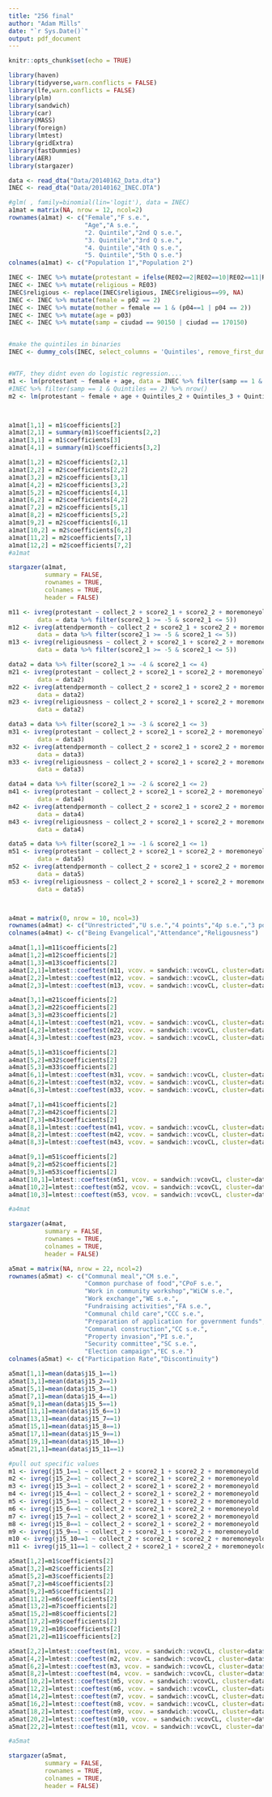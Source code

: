 ```yaml
---
title: "256 final"
author: "Adam Mills"
date: "`r Sys.Date()`"
output: pdf_document
---
```


```r
knitr::opts_chunk$set(echo = TRUE)
```


```r
library(haven)
library(tidyverse,warn.conflicts = FALSE)
library(lfe,warn.conflicts = FALSE)
library(plm)
library(sandwich)
library(car)
library(MASS)
library(foreign)
library(lmtest)
library(gridExtra)
library(fastDummies)
library(AER)
library(stargazer)
```

```r
data <- read_dta("Data/20140162_Data.dta")
INEC <- read_dta("Data/20140162_INEC.DTA")
```


```r
#glm( , family=binomial(lin='logit'), data = INEC)
a1mat = matrix(NA, nrow = 12, ncol=2)
rownames(a1mat) <- c("Female","F s.e.",
                     "Age","A s.e.",
                     "2. Quintile","2nd Q s.e.",
                     "3. Quintile","3rd Q s.e.",
                     "4. Quintile","4th Q s.e.",
                     "5. Quintile","5th Q s.e.")
colnames(a1mat) <- c("Population 1","Population 2")

INEC <- INEC %>% mutate(protestant = ifelse(RE02==2|RE02==10|RE02==11|RE02==12 ,1, 0))
INEC <- INEC %>% mutate(religious = RE03)
INEC$religious <- replace(INEC$religious, INEC$religious==99, NA)
INEC <- INEC %>% mutate(female = p02 == 2)
INEC <- INEC %>% mutate(mother = female == 1 & (p04==1 | p04 == 2))
INEC <- INEC %>% mutate(age = p03)
INEC <- INEC %>% mutate(samp = ciudad == 90150 | ciudad == 170150)


#make the quintiles in binaries
INEC <- dummy_cols(INEC, select_columns = 'Quintiles', remove_first_dummy = TRUE)


#WTF, they didnt even do logistic regression....
m1 <- lm(protestant ~ female + age, data = INEC %>% filter(samp == 1 & Quintiles == 2))
#INEC %>% filter(samp == 1 & Quintiles == 2) %>% nrow()
m2 <- lm(protestant ~ female + age + Quintiles_2 + Quintiles_3 + Quintiles_4 + Quintiles_5, data = INEC %>% filter(!is.na(Quintiles))) %>% summary()



a1mat[1,1] = m1$coefficients[2]
a1mat[2,1] = summary(m1)$coefficients[2,2]
a1mat[3,1] = m1$coefficients[3]  
a1mat[4,1] = summary(m1)$coefficients[3,2]

a1mat[1,2] = m2$coefficients[2,1]
a1mat[2,2] = m2$coefficients[2,2]
a1mat[3,2] = m2$coefficients[3,1]
a1mat[4,2] = m2$coefficients[3,2]
a1mat[5,2] = m2$coefficients[4,1]
a1mat[6,2] = m2$coefficients[4,2]
a1mat[7,2] = m2$coefficients[5,1]
a1mat[8,2] = m2$coefficients[5,2]
a1mat[9,2] = m2$coefficients[6,1]
a1mat[10,2] = m2$coefficients[6,2]
a1mat[11,2] = m2$coefficients[7,1]
a1mat[12,2] = m2$coefficients[7,2]
#a1mat
```

```r
stargazer(a1mat,
          summary = FALSE,
          rownames = TRUE,
          colnames = TRUE,
          header = FALSE)
```


```r

m11 <- ivreg(protestant ~ collect_2 + score2_1 + score2_2 + moremoneyold | score2_1 + score2_2 + moremoneyold + moremoneynew, 
        data = data %>% filter(score2_1 >= -5 & score2_1 <= 5)) 
m12 <- ivreg(attendpermonth ~ collect_2 + score2_1 + score2_2 + moremoneyold | score2_1 + score2_2 + moremoneyold + moremoneynew, 
        data = data %>% filter(score2_1 >= -5 & score2_1 <= 5)) 
m13 <- ivreg(religiousness ~ collect_2 + score2_1 + score2_2 + moremoneyold | score2_1 + score2_2 + moremoneyold + moremoneynew, 
        data = data %>% filter(score2_1 >= -5 & score2_1 <= 5)) 

data2 = data %>% filter(score2_1 >= -4 & score2_1 <= 4)
m21 <- ivreg(protestant ~ collect_2 + score2_1 + score2_2 + moremoneyold | score2_1 + score2_2 + moremoneyold + moremoneynew, 
        data = data2)
m22 <- ivreg(attendpermonth ~ collect_2 + score2_1 + score2_2 + moremoneyold | score2_1 + score2_2 + moremoneyold + moremoneynew, 
        data = data2)
m23 <- ivreg(religiousness ~ collect_2 + score2_1 + score2_2 + moremoneyold | score2_1 + score2_2 + moremoneyold + moremoneynew, 
        data = data2)

data3 = data %>% filter(score2_1 >= -3 & score2_1 <= 3)
m31 <- ivreg(protestant ~ collect_2 + score2_1 + score2_2 + moremoneyold | score2_1 + score2_2 + moremoneyold + moremoneynew, 
        data = data3) 
m32 <- ivreg(attendpermonth ~ collect_2 + score2_1 + score2_2 + moremoneyold | score2_1 + score2_2 + moremoneyold + moremoneynew, 
        data = data3)
m33 <- ivreg(religiousness ~ collect_2 + score2_1 + score2_2 + moremoneyold | score2_1 + score2_2 + moremoneyold + moremoneynew, 
        data = data3)

data4 = data %>% filter(score2_1 >= -2 & score2_1 <= 2)
m41 <- ivreg(protestant ~ collect_2 + score2_1 + score2_2 + moremoneyold | score2_1 + score2_2 + moremoneyold + moremoneynew, 
        data = data4)
m42 <- ivreg(attendpermonth ~ collect_2 + score2_1 + score2_2 + moremoneyold | score2_1 + score2_2 + moremoneyold + moremoneynew, 
        data = data4)
m43 <- ivreg(religiousness ~ collect_2 + score2_1 + score2_2 + moremoneyold | score2_1 + score2_2 + moremoneyold + moremoneynew, 
        data = data4)

data5 = data %>% filter(score2_1 >= -1 & score2_1 <= 1)
m51 <- ivreg(protestant ~ collect_2 + score2_1 + score2_2 + moremoneyold | score2_1 + score2_2 + moremoneyold + moremoneynew, 
        data = data5) 
m52 <- ivreg(attendpermonth ~ collect_2 + score2_1 + score2_2 + moremoneyold | score2_1 + score2_2 + moremoneyold + moremoneynew, 
        data = data5) 
m53 <- ivreg(religiousness ~ collect_2 + score2_1 + score2_2 + moremoneyold | score2_1 + score2_2 + moremoneyold + moremoneynew, 
        data = data5) 



a4mat = matrix(0, nrow = 10, ncol=3)
rownames(a4mat) <- c("Unrestricted","U s.e.","4 points","4p s.e.","3 points","3p s.e.","2 points","2p s.e.","1 point","1p s.e.")
colnames(a4mat) <- c("Being Evangelical","Attendance","Religousness")

a4mat[1,1]=m11$coefficients[2]
a4mat[1,2]=m12$coefficients[2]
a4mat[1,3]=m13$coefficients[2]
a4mat[2,1]=lmtest::coeftest(m11, vcov. = sandwich::vcovCL, cluster=data$parroqui,type="HC1")[2,2]
a4mat[2,2]=lmtest::coeftest(m12, vcov. = sandwich::vcovCL, cluster=data$parroqui,type="HC1")[2,2]
a4mat[2,3]=lmtest::coeftest(m13, vcov. = sandwich::vcovCL, cluster=data$parroqui,type="HC1")[2,2]

a4mat[3,1]=m21$coefficients[2]
a4mat[3,2]=m22$coefficients[2]
a4mat[3,3]=m23$coefficients[2]
a4mat[4,1]=lmtest::coeftest(m21, vcov. = sandwich::vcovCL, cluster=data2$parroqui,type="HC1")[2,2]
a4mat[4,2]=lmtest::coeftest(m22, vcov. = sandwich::vcovCL, cluster=data2$parroqui,type="HC1")[2,2]
a4mat[4,3]=lmtest::coeftest(m23, vcov. = sandwich::vcovCL, cluster=data2$parroqui,type="HC1")[2,2]

a4mat[5,1]=m31$coefficients[2]
a4mat[5,2]=m32$coefficients[2]
a4mat[5,3]=m33$coefficients[2]
a4mat[6,1]=lmtest::coeftest(m31, vcov. = sandwich::vcovCL, cluster=data3$parroqui,type="HC1")[2,2]
a4mat[6,2]=lmtest::coeftest(m32, vcov. = sandwich::vcovCL, cluster=data3$parroqui,type="HC1")[2,2]
a4mat[6,3]=lmtest::coeftest(m33, vcov. = sandwich::vcovCL, cluster=data3$parroqui,type="HC1")[2,2]

a4mat[7,1]=m41$coefficients[2]
a4mat[7,2]=m42$coefficients[2]
a4mat[7,3]=m43$coefficients[2]
a4mat[8,1]=lmtest::coeftest(m41, vcov. = sandwich::vcovCL, cluster=data4$parroqui,type="HC1")[2,2]
a4mat[8,2]=lmtest::coeftest(m42, vcov. = sandwich::vcovCL, cluster=data4$parroqui,type="HC1")[2,2]
a4mat[8,3]=lmtest::coeftest(m43, vcov. = sandwich::vcovCL, cluster=data4$parroqui,type="HC1")[2,2]

a4mat[9,1]=m51$coefficients[2]
a4mat[9,2]=m52$coefficients[2]
a4mat[9,3]=m53$coefficients[2]
a4mat[10,1]=lmtest::coeftest(m51, vcov. = sandwich::vcovCL, cluster=data5$parroqui,type="HC1")[2,2]
a4mat[10,2]=lmtest::coeftest(m52, vcov. = sandwich::vcovCL, cluster=data5$parroqui,type="HC1")[2,2]
a4mat[10,3]=lmtest::coeftest(m53, vcov. = sandwich::vcovCL, cluster=data5$parroqui,type="HC1")[2,2]

#a4mat
```

```r
stargazer(a4mat,
          summary = FALSE,
          rownames = TRUE,
          colnames = TRUE,
          header = FALSE)
```


```r
a5mat = matrix(NA, nrow = 22, ncol=2)
rownames(a5mat) <- c("Communal meal","CM s.e.",
                     "Common purchase of food","CPoF s.e.",
                     "Work in community workshop","WiCW s.e.",
                     "Work exchange","WE s.e.",
                     "Fundraising activities","FA s.e.",
                     "Communal child care","CCC s.e.",
                     "Preparation of application for government funds","PoAGF s.e.",
                     "Communal construction","CC s.e.",
                     "Property invasion","PI s.e.",
                     "Security committee","SC s.e.",
                     "Election campaign","EC s.e.")
colnames(a5mat) <- c("Participation Rate","Discontinuity")

a5mat[1,1]=mean(data$j15_1==1)
a5mat[3,1]=mean(data$j15_2==1)
a5mat[5,1]=mean(data$j15_3==1)
a5mat[7,1]=mean(data$j15_4==1)
a5mat[9,1]=mean(data$j15_5==1)
a5mat[11,1]=mean(data$j15_6==1)
a5mat[13,1]=mean(data$j15_7==1)
a5mat[15,1]=mean(data$j15_8==1)
a5mat[17,1]=mean(data$j15_9==1)
a5mat[19,1]=mean(data$j15_10==1)
a5mat[21,1]=mean(data$j15_11==1)

#pull out specific values
m1 <- ivreg(j15_1==1 ~ collect_2 + score2_1 + score2_2 + moremoneyold | score2_1 + score2_2 + moremoneyold + moremoneynew, data = data) 
m2 <- ivreg(j15_2==1 ~ collect_2 + score2_1 + score2_2 + moremoneyold | score2_1 + score2_2 + moremoneyold + moremoneynew, data = data) 
m3 <- ivreg(j15_3==1 ~ collect_2 + score2_1 + score2_2 + moremoneyold | score2_1 + score2_2 + moremoneyold + moremoneynew, data = data) 
m4 <- ivreg(j15_4==1 ~ collect_2 + score2_1 + score2_2 + moremoneyold | score2_1 + score2_2 + moremoneyold + moremoneynew, data = data) 
m5 <- ivreg(j15_5==1 ~ collect_2 + score2_1 + score2_2 + moremoneyold | score2_1 + score2_2 + moremoneyold + moremoneynew, data = data) 
m6 <- ivreg(j15_6==1 ~ collect_2 + score2_1 + score2_2 + moremoneyold | score2_1 + score2_2 + moremoneyold + moremoneynew, data = data) 
m7 <- ivreg(j15_7==1 ~ collect_2 + score2_1 + score2_2 + moremoneyold | score2_1 + score2_2 + moremoneyold + moremoneynew, data = data) 
m8 <- ivreg(j15_8==1 ~ collect_2 + score2_1 + score2_2 + moremoneyold | score2_1 + score2_2 + moremoneyold + moremoneynew, data = data) 
m9 <- ivreg(j15_9==1 ~ collect_2 + score2_1 + score2_2 + moremoneyold | score2_1 + score2_2 + moremoneyold + moremoneynew, data = data) 
m10 <- ivreg(j15_10==1 ~ collect_2 + score2_1 + score2_2 + moremoneyold | score2_1 + score2_2 + moremoneyold + moremoneynew, data = data) 
m11 <- ivreg(j15_11==1 ~ collect_2 + score2_1 + score2_2 + moremoneyold | score2_1 + score2_2 + moremoneyold + moremoneynew, data = data) 

a5mat[1,2]=m1$coefficients[2]
a5mat[3,2]=m2$coefficients[2]
a5mat[5,2]=m3$coefficients[2]
a5mat[7,2]=m4$coefficients[2]
a5mat[9,2]=m5$coefficients[2]
a5mat[11,2]=m6$coefficients[2]
a5mat[13,2]=m7$coefficients[2]
a5mat[15,2]=m8$coefficients[2]
a5mat[17,2]=m9$coefficients[2]
a5mat[19,2]=m10$coefficients[2]
a5mat[21,2]=m11$coefficients[2]

a5mat[2,2]=lmtest::coeftest(m1, vcov. = sandwich::vcovCL, cluster=data$parroqui,type="HC1")[2,2]
a5mat[4,2]=lmtest::coeftest(m2, vcov. = sandwich::vcovCL, cluster=data$parroqui,type="HC1")[2,2]
a5mat[6,2]=lmtest::coeftest(m3, vcov. = sandwich::vcovCL, cluster=data$parroqui,type="HC1")[2,2]
a5mat[8,2]=lmtest::coeftest(m4, vcov. = sandwich::vcovCL, cluster=data$parroqui,type="HC1")[2,2]
a5mat[10,2]=lmtest::coeftest(m5, vcov. = sandwich::vcovCL, cluster=data$parroqui,type="HC1")[2,2]
a5mat[12,2]=lmtest::coeftest(m6, vcov. = sandwich::vcovCL, cluster=data$parroqui,type="HC1")[2,2]
a5mat[14,2]=lmtest::coeftest(m7, vcov. = sandwich::vcovCL, cluster=data$parroqui,type="HC1")[2,2]
a5mat[16,2]=lmtest::coeftest(m8, vcov. = sandwich::vcovCL, cluster=data$parroqui,type="HC1")[2,2]
a5mat[18,2]=lmtest::coeftest(m9, vcov. = sandwich::vcovCL, cluster=data$parroqui,type="HC1")[2,2]
a5mat[20,2]=lmtest::coeftest(m10, vcov. = sandwich::vcovCL, cluster=data$parroqui,type="HC1")[2,2]
a5mat[22,2]=lmtest::coeftest(m11, vcov. = sandwich::vcovCL, cluster=data$parroqui,type="HC1")[2,2]

#a5mat
```

```r
stargazer(a5mat,
          summary = FALSE,
          rownames = TRUE,
          colnames = TRUE,
          header = FALSE)
```








